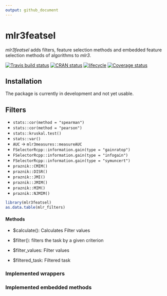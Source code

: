 ```yaml
---
output: github_document
---
```


# mlr3featsel

_mlr3featsel_ adds filters, feature selection methods and embedded feature selection methods of algorithms to _mlr3_.

[![Travis build status](https://travis-ci.org/mlr-org/mlr3featsel.svg?branch=master)](https://travis-ci.org/mlr-org/mlr3featsel)
[![CRAN status](https://www.r-pkg.org/badges/version/mlr3featsel)](https://cran.r-project.org/package=mlr3featsel)
[![lifecycle](https://img.shields.io/badge/lifecycle-experimental-orange.svg)](https://www.tidyverse.org/lifecycle/#experimental)
[![Coverage status](https://codecov.io/gh/mlr-org/mlr3featsel/branch/master/graph/badge.svg)](https://codecov.io/github/mlr-org/mlr3featsel?branch=master)

## Installation

The package is currently in development and not yet usable.

## Filters

* `stats::cor(method = "spearman")`
* `stats::cor(method = "pearson")`
* `stats::kruskal.test()`
* `stats::var()`
* `AUC` -> `mlr3measures::measureAUC`
* `FSelectorRcpp::information.gain(type = "gainratop")`
* `FSelectorRcpp::information.gain(type = "infogain")`
* `FSelectorRcpp::information.gain(type = "symuncert")`
* `praznik::CMIM()`
* `praznik::DISR()`
* `praznik::JMI()`
* `praznik::JMIM()`
* `praznik::MIM()`
* `praznik::NJMIM()`

```r
library(mlr3featsel)
as.data.table(mlr_filters)
```


#### Methods

* $calculate(): Calculates Filter values
* $filter(): filters the task by a given criterion

* $filter_values: Filter values
* $filtered_task: Filtered task

### Implemented wrappers

### Implemented embedded methods
